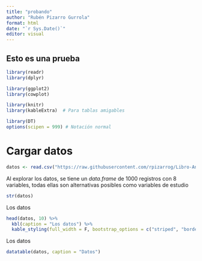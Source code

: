 ---
title: "probando"
author: "Rubén Pizarro Gurrola"
format: html
date: "`r Sys.Date()`"
editor: visual
---

## Esto es una prueba

```{r warning=FALSE, message=FALSE}
library(readr)
library(dplyr)

library(ggplot2)
library(cowplot)

library(knitr)
library(kableExtra)  # Para tablas amigables

library(DT)
options(scipen = 999) # Notación normal
```

# Cargar datos

```{r}

 
datos <- read.csv("https://raw.githubusercontent.com/rpizarrog/Libro-Analisis-de-datos-con-R-2022/main/datos/exams.csv", stringsAsFactors = TRUE)
```

Al explorar los datos, se tiene un *data.frame* de 1000 registros con 8 variables, todas ellas son alternativas posibles como variables de estudio

```{r}
str(datos)
```

Los datos

```{r}
head(datos, 10) %>%
  kbl(caption = "Los datos") %>%
  kable_styling(full_width = F, bootstrap_options = c("striped", "bordered", "condensed")) 
```

Los datos

```{r}
datatable(datos, caption = "Datos")
```

